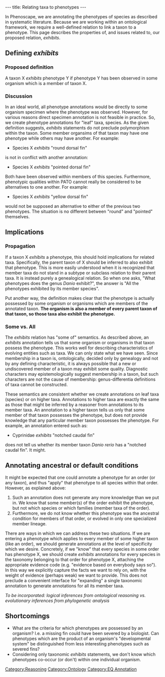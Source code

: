 ---
title: Relating taxa to phenotypes
---

In Phenoscape, we are annotating the phenotypes of species as described in systematic literature.  Because we are working within an ontological framework, we require a well-defined relation to link a taxon to a phenotype.  This page describes the properties of, and issues related to, our proposed relation, ''exhibits''.

==Defining ''exhibits''==
===Proposed definition===
A taxon X ''exhibits'' phenotype Y if phenotype Y has been observed in some organism which is a member of taxon X.
===Discussion===
In an ideal world, all phenotype annotations would be directly to some organism specimen where the phenotype was observed.  However, for various reasons direct specimen annotation is not feasible in practice.  So, we create phenotype annotations for "leaf" taxa, species.  As the given definition suggests, ''exhibits'' statements do not preclude polymorphism within the taxon.  Some member organsims of that taxon may have one phenotype while others may have another.  For example:
* Species X ''exhibits'' "round dorsal fin"
is not in conflict with another annotation:
* Species X ''exhibits'' "pointed dorsal fin"
Both have been observed within members of this species.  Furthermore, phenotypic qualities within PATO cannot really be considered to be alternatives to one another.  For example:
* Species X ''exhibits'' "yellow dorsal fin"
would not be supposed an alternative to either of the previous two phenotypes.  The situation is no different between "round" and "pointed" themselves.
==Implications==
===Propagation===
If a taxon X ''exhibits'' a phenotype, this should hold implications for related taxa.  Specifically, the parent taxon of X should be inferred to also exhibit that phenotype.  This is more easily understood when it is recognized that member taxa do not stand in a subtype or subclass relation to their parent taxa.  It is instead purely a genealogical relation.  So when one asks, "What phenotypes does the genus ''Danio'' exhibit?", the answer is "All the phenotypes exhibited by its member species".

Put another way, the definition makes clear that the phenotype is actually possessed by some organism or organisms which are members of the annotated taxon.  '''The organism is also a member of every parent taxon of that taxon, so those taxa also exhibit the phenotype.'''
===Some vs. All===
The ''exhibits'' relation has "some of" semantics.  As described above, an ''exhibits'' annotation tells us that some organism or organisms in that taxon possess the phenotype.  This works well for describing characteristics of evolving entities such as taxa.  We can only state what we have seen.  Since membership in a taxon is, ontologically, decided only by genealogy and not by any defining characteristic, it is always possible that a new or undiscovered member of a taxon may exhibit some quality.  Diagnostic characters may epistemologically suggest membership in a taxon, but such characters are not the cause of membership: genus-differentia definitions of taxa cannot be constructed.

These semantics are consistent whether we create annotations on leaf taxa (species) or on higher taxa.  Annotations to higher taxa are exactly the same as those that might be inferred by a reasoner from annotations to its member taxa.  An annotation to a higher taxon tells us only that some member of that taxon possesses the phenotype, but does not provide knowledge that any particular member taxon possesses the phenotype.  For example, an annotation entered such as:
* Cyprinidae ''exhibits'' "notched caudal fin"
does not tell us whether its member taxon ''Danio rerio'' has a "notched caudal fin".  It might.
==Annotating ancestral or default conditions==
It might be expected that one could annotate a phenotype for an order (or any taxon), and thus "apply" that phenotype to all species within that order.  However, as explained above:
#Such an annotation does not generate any more knowledge than we put in.  We know that some member(s) of the order exhibit the phenotype, but not which species or which families (member taxa of the order).
#Furthermore, we do not know whether this phenotype was the ancestral condition for members of that order, or evolved in only one specialized member lineage.
There are ways in which we can address these two situations.  If we are entering a phenotype which applies to every member of some higher taxon (like an order), we should generate annotations at the level of specificity which we desire.  Concretely, if we "know" that every species in some order has phenotype X, we should create ''exhibits'' annotations for every species in the taxonomy belonging to that order for phenotype X, attaching the appropriate evidence code (e.g. "evidence based on everybody says so").  In this way we explicitly capture the facts we want to rely on, with the weight of evidence (perhaps weak) we want to provide.  This does not preclude a convenient interface for "expanding" a single taxonomic annotation to generate annotations for all its member taxa.

''To be incorporated: logical inferences from ontological reasoning vs. evolutionary inferences from phylogenetic analysis''

==Shortcomings==
* What are the criteria for which phenotypes are possessed by an organism?  I.e. a missing fin could have been severed by a biologist.  Can phenotypes which are the product of an organism's "developmental system" be distinguished from less interesting phenotypes such as severed fins?
* Considering only taxonomic ''exhibits'' statements, we don't know which phenotypes co-occur (or don't) within one individual organism.

[[Category:Reasoning]]
[[Category:Ontology]]
[[Category:EQ Annotation]]